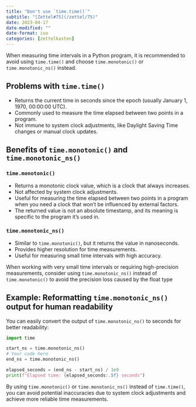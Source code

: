 ```yaml
---
title: "Don't use `time.time()`"
subtitle: "[Zettel#75](/zettel/75)"
date: 2023-04-17
date-modified: ""
date-format: iso
categories: [zettelkasten]
---
```

When measuring time intervals in a Python program, it is recommended to avoid using `time.time()` and choose `time.monotonic()` or `time.monotonic_ns()` instead.

## Problems with `time.time()`

* Returns the current time in seconds since the epoch (usually January 1, 1970, 00:00:00 UTC).
* Commonly used to measure the time elapsed between two points in a program.
* Not immune to system clock adjustments, like Daylight Saving Time changes or manual clock updates.

## Benefits of `time.monotonic()` and `time.monotonic_ns()`

### `time.monotonic()`

* Returns a monotonic clock value, which is a clock that always increases.
* Not affected by system clock adjustments.
* Useful for measuring the time elapsed between two points in a program when you need a clock that won't be influenced by external factors.
* The returned value is not an absolute timestamp, and its meaning is specific to the program it's used in.

### `time.monotonic_ns()`

* Similar to `time.monotonic()`, but it returns the value in nanoseconds.
* Provides higher resolution for time measurements.
* Useful for measuring small time intervals with high accuracy.

When working with very small time intervals or requiring high-precision measurements, consider using `time.monotonic_ns()` instead of `time.monotonic()` to avoid the precision loss caused by the float type

## Example: Reformatting `time.monotonic_ns()` output for human readability

You can easily convert the output of `time.monotonic_ns()` to seconds for better readability:

```python
import time

start_ns = time.monotonic_ns()
# Your code here
end_ns = time.monotonic_ns()

elapsed_seconds = (end_ns - start_ns) / 1e9
print(f"Elapsed time: {elapsed_seconds:.5f} seconds")
```

By using `time.monotonic()` or `time.monotonic_ns()` instead of `time.time()`, you can avoid potential inaccuracies due to system clock adjustments and achieve more reliable time measurements.
